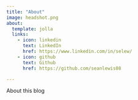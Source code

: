 ```yaml
---
title: "About"
image: headshot.png
about:
  template: jolla
  links:
    - icon: linkedin
      text: LinkedIn
      href: https://www.linkedin.com/in/selew/
    - icon: github
      text: Github
      href: https://github.com/seanlewis08

---
```


About this blog
